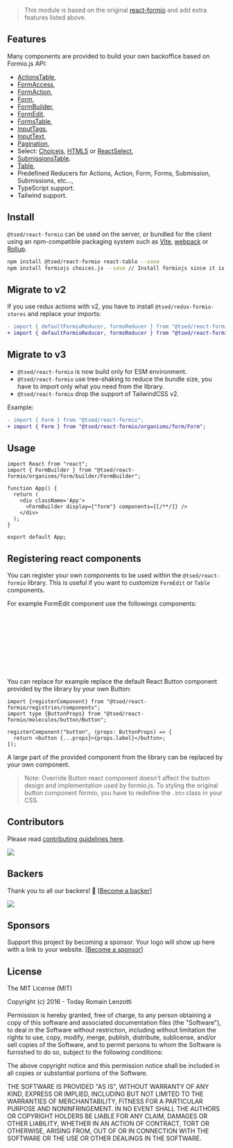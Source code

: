 
<Meta title="Getting started"/>



<StoryBanner />

> This module is based on the original [react-formio](https://github.com/formio/react-formio) and add extra features
listed above.

## Features

Many components are provided to build your own backoffice based on Formio.js API:

- [ActionsTable](?path=/docs/organisms-table-actions-actionstable--docs),
- [FormAccess](?path=/docs/organisms-form-access-formaccess--docs),
- [FormAction](?path=/docs/organisms-form-action-formaction--docs),
- [Form](?path=/docs/organisms-form-form--docs),
- [FormBuilder](?path=/docs/organisms-form-builder-formbuilder--docs),
- [FormEdit](?path=/docs/organisms-form-builder-formedit--docs),
- [FormsTable](?path=/docs/organisms-table-forms-formstable--docs),
- [InputTags](?path=/docs/molecules-forms-inputtags--docs),
- [InputText](?path=/docs/molecules-forms-inputtext--docs),
- [Pagination](?path=/docs/molecules-pagination--docs),
- Select: [Choicejs](?path=/docs/molecules-forms-select-choicejs--docs), [HTML5](?path=/docs/molecules-forms-select-html5--docs) or [ReactSelect](?path=/docs/molecules-forms-select-react--docs),
- [SubmissionsTable](?path=/docs/organisms-table-submissions-submissionstable--docs).
- [Table](?path=/docs/molecules-table--docs),
- Predefined Reducers for Actions, Action, Form, Forms, Submission, Submissions, etc...,
- TypeScript support.
- Tailwind support.

## Install

`@tsed/react-formio` can be used on the server, or bundled for the client using an
npm-compatible packaging system such as [Vite](https://vite.dev/), [webpack](http://webpack.github.io/) or [Rollup](https://rollupjs.org/).


```sh
npm install @tsed/react-formio react-table --save
npm install formiojs choices.js --save // Install formiojs since it is a peerDependency
```


## Migrate to v2

If you use redux actions with v2, you have to install `@tsed/redux-formio-stores` and replace your imports:

```diff
- import { defaultFormioReducer, formsReducer } from "@tsed/react-formio";
+ import { defaultFormioReducer, formsReducer } from "@tsed/react-formio-stores";
```

## Migrate to v3

- `@tsed/react-formio` is now build only for ESM environment.
- `@tsed/react-formio` use tree-shaking to reduce the bundle size, you have to import only what you need from the library.
- `@tsed/react-formio` drop the support of TailwindCSS v2.

Example:

```diff
- import { Form } from "@tsed/react-formio";
+ import { Form } from "@tsed/react-formio/organisms/form/Form";
```

## Usage

```tsx
import React from "react";
import { FormBuilder } from "@tsed/react-formio/organisms/form/builder/FormBuilder";

function App() {
  return (
    <div className='App'>
      <FormBuilder display={"form"} components={[/**/]} />
    </div>
  );
}

export default App;
```

<Canvas of={FormBuilderStories.WebForm}/>

## Registering react components

You can register your own components to be used within the `@tsed/react-formio` library. This is useful if you want to
customize `FormEdit` or `Table` components.

For example FormEdit component use the followings components:

```ts
import "@tsed/react-formio/atoms/icon/Icon";
import "@tsed/react-formio/molecules/button/Button";
import "@tsed/react-formio/molecules/forms/input-text/InputText";
import "@tsed/react-formio/molecules/forms/select/Select";
import "@tsed/react-formio/molecules/forms/select/components/HtmlSelect";
import "@tsed/react-formio/molecules/forms/input-tags/InputTags";
import "@tsed/react-formio/organisms/form/builder/FormParameters";
import "@tsed/react-formio/organisms/form/builder/FormBuilder";
import "@tsed/react-formio/organisms/form/builder/FormEditCtas";
```

You can replace for example replace the default React Button component provided by the library by your own Button:

```tsx
import {registerComponent} from "@tsed/react-formio/registries/components";
import type {ButtonProps} from "@tsed/react-formio/molecules/button/Button";

registerComponent("button", (props: ButtonProps) => {
  return <button {...props}>{props.label}</button>;
});
```
A large part of the provided component from the library can be replaced by your own component.

> Note: Override Button react component doesn't affect the button design and implementation used by formio.js.
> To styling the original button component formio, you have to redefine the `.btn` class in your CSS.

## Contributors

Please read [contributing guidelines here](./CONTRIBUTING.md).

<a href="https://github.com/TypedProject/tsed/graphs/contributors"><img
  src="https://opencollective.com/tsed/contributors.svg?width=890"/></a>

## Backers

Thank you to all our backers! 🙏 [[Become a backer](https://opencollective.com/tsed#backer)]

<a href="https://opencollective.com/tsed#backers" target="_blank"><img
  src="https://opencollective.com/tsed/tiers/backer.svg?width=890"/></a>

## Sponsors

Support this project by becoming a sponsor. Your logo will show up here with a link to your
website. [[Become a sponsor](https://opencollective.com/tsed#sponsor)]

## License

The MIT License (MIT)

Copyright (c) 2016 - Today Romain Lenzotti

Permission is hereby granted, free of charge, to any person obtaining a copy of this software and associated
documentation files (the "Software"), to deal in the Software without restriction, including without limitation the
rights to use, copy, modify, merge, publish, distribute, sublicense, and/or sell copies of the Software, and to permit
persons to whom the Software is furnished to do so, subject to the following conditions:

The above copyright notice and this permission notice shall be included in all copies or substantial portions of the
Software.

THE SOFTWARE IS PROVIDED "AS IS", WITHOUT WARRANTY OF ANY KIND, EXPRESS OR IMPLIED, INCLUDING BUT NOT LIMITED TO THE
WARRANTIES OF MERCHANTABILITY, FITNESS FOR A PARTICULAR PURPOSE AND NONINFRINGEMENT. IN NO EVENT SHALL THE AUTHORS OR
COPYRIGHT HOLDERS BE LIABLE FOR ANY CLAIM, DAMAGES OR OTHER LIABILITY, WHETHER IN AN ACTION OF CONTRACT, TORT OR
OTHERWISE, ARISING FROM, OUT OF OR IN CONNECTION WITH THE SOFTWARE OR THE USE OR OTHER DEALINGS IN THE SOFTWARE.

